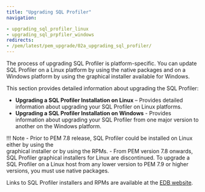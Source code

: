 ```yaml
---
title: "Upgrading SQL Profiler"
navigation:

- upgrading_sql_profiler_linux
- upgrading_sql_prpfiler_windows
redirects:
- /pem/latest/pem_upgrade/02a_upgrading_sql_profiler/
---
```


The process of upgrading SQL Profiler is platform-specific. You can update SQL Profiler on a Linux platform by using the native packages and on a Windows platform by using the graphical installer available for Windows. 

This section provides detailed information about upgrading the SQL Profiler:

-   **Upgrading a SQL Profiler Installation on Linux** – Provides detailed information about upgrading your SQL Profiler on Linux platforms.
-   **Upgrading a SQL Profiler Installation on Windows** - Provides information about upgrading your SQL Profiler from one major version to another on the Windows platform.

!!! Note
    - Prior to PEM 7.8 release, SQL Profiler could be installed on Linux either by using the     
      graphical installer or by using the RPMs. 
    - From PEM version 7.8 onwards, SQL Profiler graphical installers for Linux are discontinued. To upgrade a 
      SQL Profiler on a Linux host from any lower version to PEM 7.9 or higher versions, you must use native packages.

Links to SQL Profiler installers and RPMs are available at the [EDB website](https://www.enterprisedb.com/downloads/edb-postgres-enterprise-manager).
